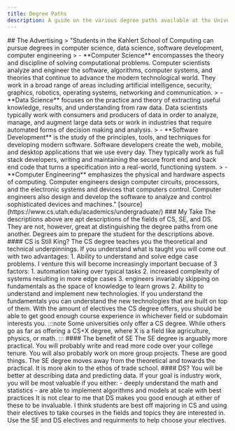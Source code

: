 ```yaml
---
title: Degree Paths
description: A guide on the various degree paths available at the University of Utah.
---
```


<Bootstrap>
## The Advertising
> "Students in the Kahlert School of Computing can pursue degrees in computer science, data science, software development, computer engineering
> - **Computer Science** encompasses the theory and discipline of solving computational problems. Computer scientists analyze and engineer the software, algorithms, computer systems, and theories that continue to advance the modern technological world. They work in a broad range of areas including artificial intelligence, security, graphics, robotics, operating systems, networking and communication.
> - **Data Science** focuses on the practice and theory of extracting useful knowledge, results, and understanding from raw data. Data scientists typically work with consumers and producers of data in order to analyze, manage, and augment large data sets or work in industries that require automated forms of decision making and analysis.
> - **Software Development** is the study of the principles, tools, and techniques for developing modern software. Software developers create the web, mobile, and desktop applications that we use every day. They typically work as full stack developers, writing and maintaining the secure front end and back end code that turns a specification into a real-world, functioning system.
> - **Computer Engineering** emphasizes the physical and hardware aspects of computing. Computer engineers design computer circuits, processors, and the electronic systems and devices that computers control. Computer engineers also design and develop the software to analyze and control sophisticated devices and machines." [source](https://www.cs.utah.edu/academics/undergraduate/)
### My Take
The descriptions above are apt descriptions of the fields of CS, SE, and DS. They are not, however, great at distinguishing the degree paths from one another. Degrees aim to prepare the student for the descriptions above.
#### CS is Still King?
The CS degree teaches you the theoretical and technical underpinnings. If you understand what is taught you will come out with two advantages:
1. Ability to understand and solve edge case problems. I venture this will become increasingly important becuase of 3 factors:
    1.  automation taking over typical tasks
    2.  increased complexity of systems resulting in more edge cases
    3.  engineers invariably skipping on fundamentals as the space of knowledge to learn grows
2. Ability to understand and implement new technologies. If you understand the fundamentals you can understand the new technologies that are built on top of them.
With the amount of electives the CS degree offers, you should be able to get good enough course experience in whichever field or subdomain interests you. 
:::note
Some universities only offer a CS degree. While others go as far as offering a CS+X degree, where X is a field like agriculture, physics, or math. 
:::
#### The benefit of SE
The SE degree is arguably more practical. You will probably write and read more code over your college tenure. You will also probably work on more group projects. These are good things. The SE degree moves away from the theoretical and towards the practical. It is more akin to the ethos of trade school.
#### DS?
You will be better at describing data and predicting data. If your goal is industry work, you will be most valuable if you either:
- deeply understand the math and statistics
- are able to implement algorithms and models at scale with best practices
It is not clear to me that DS makes you good enough at either of these to be invaluable.

<Collapse>
   I think students are best off majoring in CS and using their electives to take courses in the fields and topics they are interested in.
   Use the SE and DS electives and requirments to help choose your electives.
</Collapse>
</Bootstrap>